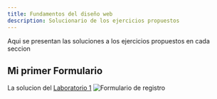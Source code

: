 ```yaml
---
title: Fundamentos del diseño web
description: Solucionario de los ejercicios propuestos
---
```


Aqui se presentan las soluciones a los ejercicios propuestos en cada seccion

## Mi primer Formulario
La solucion del [Laboratorio 1](/guides/03-htmlexample/#trabajo-en-clase-1)
![Formulario de registro](../../../assets/html-register.png)